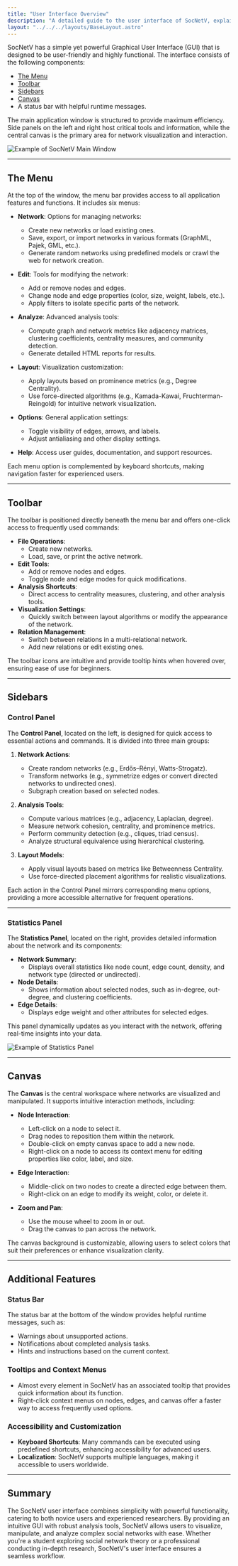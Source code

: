 ```yaml
---
title: "User Interface Overview"
description: "A detailed guide to the user interface of SocNetV, explaining menus, toolbar, panels, and canvas interactions."
layout: "../../../layouts/BaseLayout.astro"
---
```



SocNetV has a simple yet powerful Graphical User Interface (GUI) that is designed to be user-friendly and highly functional. The interface consists of the following components:

- [The Menu](#the-menu)
- [Toolbar](#toolbar)
- [Sidebars](#sidebars)
- [Canvas](#canvas)
- A status bar with helpful runtime messages.

The main application window is structured to provide maximum efficiency. Side panels on the left and right host critical tools and information, while the central canvas is the primary area for network visualization and interaction.

![Example of SocNetV Main Window](/data/uploads/screenshots/25/socnetv-25-131-actors-citation-Degree-Centrality-Radial-Node-size-color-Layout-outDegree-distribution.png)

---

## The Menu

At the top of the window, the menu bar provides access to all application features and functions. It includes six menus:

- **Network**: Options for managing networks:
  - Create new networks or load existing ones.
  - Save, export, or import networks in various formats (GraphML, Pajek, GML, etc.).
  - Generate random networks using predefined models or crawl the web for network creation.

- **Edit**: Tools for modifying the network:
  - Add or remove nodes and edges.
  - Change node and edge properties (color, size, weight, labels, etc.).
  - Apply filters to isolate specific parts of the network.

- **Analyze**: Advanced analysis tools:
  - Compute graph and network metrics like adjacency matrices, clustering coefficients, centrality measures, and community detection.
  - Generate detailed HTML reports for results.

- **Layout**: Visualization customization:
  - Apply layouts based on prominence metrics (e.g., Degree Centrality).
  - Use force-directed algorithms (e.g., Kamada-Kawai, Fruchterman-Reingold) for intuitive network visualization.

- **Options**: General application settings:
  - Toggle visibility of edges, arrows, and labels.
  - Adjust antialiasing and other display settings.

- **Help**: Access user guides, documentation, and support resources.

Each menu option is complemented by keyboard shortcuts, making navigation faster for experienced users.

---

## Toolbar

The toolbar is positioned directly beneath the menu bar and offers one-click access to frequently used commands:

- **File Operations**:
  - Create new networks.
  - Load, save, or print the active network.
- **Edit Tools**:
  - Add or remove nodes and edges.
  - Toggle node and edge modes for quick modifications.
- **Analysis Shortcuts**:
  - Direct access to centrality measures, clustering, and other analysis tools.
- **Visualization Settings**:
  - Quickly switch between layout algorithms or modify the appearance of the network.
- **Relation Management**:
  - Switch between relations in a multi-relational network.
  - Add new relations or edit existing ones.

The toolbar icons are intuitive and provide tooltip hints when hovered over, ensuring ease of use for beginners.

---

## Sidebars

### Control Panel

The **Control Panel**, located on the left, is designed for quick access to essential actions and commands. It is divided into three main groups:

1. **Network Actions**:
   - Create random networks (e.g., Erdős–Rényi, Watts-Strogatz).
   - Transform networks (e.g., symmetrize edges or convert directed networks to undirected ones).
   - Subgraph creation based on selected nodes.

2. **Analysis Tools**:
   - Compute various matrices (e.g., adjacency, Laplacian, degree).
   - Measure network cohesion, centrality, and prominence metrics.
   - Perform community detection (e.g., cliques, triad census).
   - Analyze structural equivalence using hierarchical clustering.

3. **Layout Models**:
   - Apply visual layouts based on metrics like Betweenness Centrality.
   - Use force-directed placement algorithms for realistic visualizations.

Each action in the Control Panel mirrors corresponding menu options, providing a more accessible alternative for frequent operations.

---

### Statistics Panel

The **Statistics Panel**, located on the right, provides detailed information about the network and its components:

- **Network Summary**:
  - Displays overall statistics like node count, edge count, density, and network type (directed or undirected).
- **Node Details**:
  - Shows information about selected nodes, such as in-degree, out-degree, and clustering coefficients.
- **Edge Details**:
  - Displays edge weight and other attributes for selected edges.

This panel dynamically updates as you interact with the network, offering real-time insights into your data.

![Example of Statistics Panel](/data/uploads/screenshots/25/socnetv-25-65-actors-KW-BC-levels.png)

---

## Canvas

The **Canvas** is the central workspace where networks are visualized and manipulated. It supports intuitive interaction methods, including:

- **Node Interaction**:
  - Left-click on a node to select it.
  - Drag nodes to reposition them within the network.
  - Double-click on empty canvas space to add a new node.
  - Right-click on a node to access its context menu for editing properties like color, label, and size.

- **Edge Interaction**:
  - Middle-click on two nodes to create a directed edge between them.
  - Right-click on an edge to modify its weight, color, or delete it.

- **Zoom and Pan**:
  - Use the mouse wheel to zoom in or out.
  - Drag the canvas to pan across the network.

The canvas background is customizable, allowing users to select colors that suit their preferences or enhance visualization clarity.

---

## Additional Features

### Status Bar

The status bar at the bottom of the window provides helpful runtime messages, such as:

- Warnings about unsupported actions.
- Notifications about completed analysis tasks.
- Hints and instructions based on the current context.

### Tooltips and Context Menus

- Almost every element in SocNetV has an associated tooltip that provides quick information about its function.
- Right-click context menus on nodes, edges, and canvas offer a faster way to access frequently used options.

### Accessibility and Customization

- **Keyboard Shortcuts**: Many commands can be executed using predefined shortcuts, enhancing accessibility for advanced users.
- **Localization**: SocNetV supports multiple languages, making it accessible to users worldwide.

---

## Summary

The SocNetV user interface combines simplicity with powerful functionality, catering to both novice users and experienced researchers. By providing an intuitive GUI with robust analysis tools, SocNetV allows users to visualize, manipulate, and analyze complex social networks with ease. Whether you're a student exploring social network theory or a professional conducting in-depth research, SocNetV's user interface ensures a seamless workflow.
